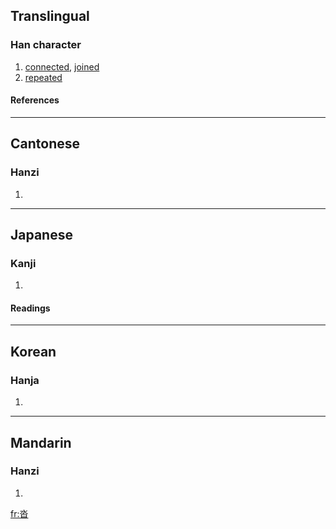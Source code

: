 ==Translingual==
===Han character===
{{Han char|rn=85|rad=水|as=04|sn=8|four=1260<sub>3</sub>|canj=水日 (EA), X水日 (XEA)}}
# [[connected]], [[joined]]
# [[repeated]]
====References====
{{Han ref|kx=0611.150|dkj=17206|dj=1004.050|hdz=31556.080|uh=6C93|ud=27795|bh=CCEE|bd=52462}}

----
==Cantonese==
===Hanzi===
{{yue-hanzi|jyut=|y=daap6}}
# {{defn|Cantonese}}

----
==Japanese==
===Kanji===
{{ja-kanji|grade=|rs=水04}}
# {{defn|Japanese}} 
====Readings====
{{ja-readings|on=[[とう]] (tō)|kun=[[くつ]] (kutsu)}}

----
==Korean==
===Hanja===
{{ko-hanja|hangeul=답|eumhun=|rv=dap|mr=tap|y=tap}}
# {{defn|Korean}}

----
==Mandarin==
===Hanzi===
{{cmn-hanzi|pin=[[dá]] ([[da2]]), [[tà]] ([[ta4]])|wg=ta<sup>2</sup>, t'a<sup>4</sup>}}
# {{defn|Mandarin}}

[[fr:沓]]